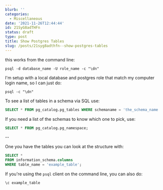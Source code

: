 ```yaml
---
blurb: ''
categories:
  - Miscellaneous
date: '2021-11-26T12:44:44'
id: 21SyG8adTHFn
status: draft
type: post
title: Show Postgres Tables
slug: /posts/21syg8adthfn--show-postgres-tables
---
```


this works from the command line:

```
psql -d database_name -U role_name -c "\dn"
```

I'm setup with a local database and postgres role that match my computer login name, so I can just do:

```
psql -c "\dn"
```


To see a list of tables in a schema via SQL use:

```sql
SELECT * FROM pg_catalog.pg_tables WHERE schemaname = 'the_schema_name';
```

If you need a list of the schemas to know which one to pick, use:

```sql
SELECT * FROM pg_catalog.pg_namespace;
```


--

One you have the tables you can look at the structure with:

```sql
SELECT *
FROM information_schema.columns
WHERE table_name = 'example_table';
```




If you're using the `psql` client on the command line, you can also do:

```
\c example_table
```




    

